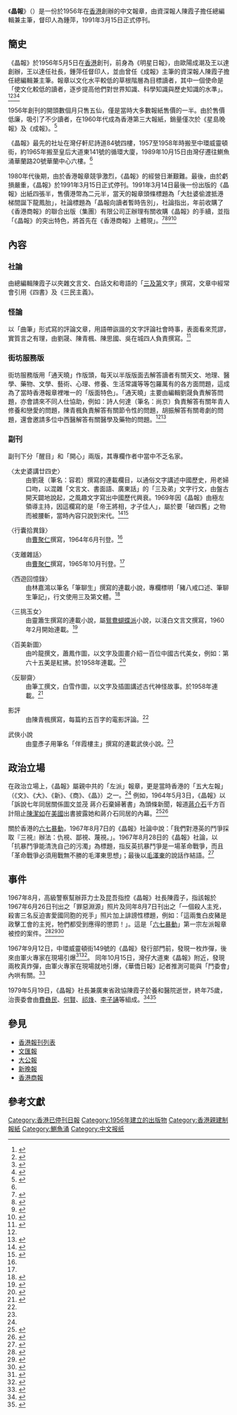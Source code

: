 {{Otheruses|晶報 (消歧義)|subject=一份香港出版的報紙|other=此名稱的其他意義}}

{{Infobox Newspaper
| name = 晶報 <br> Ching Po Daily
| logo = [[File:Ching-Po-Hong-Kong.jpg|120px]]
| image = 
| caption =
| type = [[日報|日報]]
| format = 寬版
| owners = 
| founder = 歐陽成潮、王以達
| chiefeditor = 陳霞子
| assoceditor = 
| editor = 劉牧之
| staff = 劉晟、雷煒坡
| foundation = 1956年5月5日
| ceased publication = 1991年3月15日
| political = [[建制派_(香港)|親中共]]
| language = [[中文傳媒|中文傳媒]]（繁體中文）
| price = [[港幣|港幣]]五仙（1956年5月）<br>[[港幣|港幣]]二元半（1991年3月）
| headquarters = {{HKG}} 香港鰂魚涌華蘭路20號華蘭中心六樓
| sister newspapers    = 
| circulation =
| ISSN =
| website = 
}}

《'''晶報'''》（{{lang-en|'''Ching Po Daily'''}}）是一份於1956年在[[香港|香港]]創辦的中文報章，由資深報人陳霞子擔任總編輯兼主筆，督印人為鍾萍，1991年3月15日正式停刊。

== 簡史 ==

《晶報》於1956年5月5日在[[香港|香港]]創刊，前身為《明星日報》，由歐陽成潮及王以達創辦，王以達任社長，鍾萍任督印人，並由曾任《成報》主筆的資深報人陳霞子擔任總編輯兼主筆。報章以文化水平較低的草根階層為目標讀者，其中一個使命是「使文化較低的讀者，逐步提高他們對世界知識、科學知識與歷史知識的水準」。<ref>{{cite web |title=【數風流人物精華版】歐陽成潮、王以達創辦《晶報》、陳霞子任主筆 |author= |publisher=新傳網 |work= |url=https://www.youtube.com/watch?v=H33kl4Nej8Y }}</ref><ref name="lausing">{{cite web |title=【報人口述歷史】劉晟 |author= |publisher=新傳網 |work= |url=https://www.youtube.com/watch?v=NUemQzyT-30 |access-date=2021-04-05 |archive-date=2021-07-02 |archive-url=https://web.archive.org/web/20210702054152/https://www.youtube.com/watch?v=NUemQzyT-30 |dead-url=no }}</ref><ref name="chan50-ha">{{cite book |title=一代報人「霞公」傳奇 |page=143-150 |author=陳青楓 |publisher=三聯書店 |work=回望傳媒五十年 |isbn=9789620445897 |url= }}</ref><ref>{{cite book |title=香港《晶報》之「三普及」 |date=2018-05-29 |author=容若 |page= |publisher= |work=明報月刊2018年6月號 |url=https://mingpaomonthly.com/article/details/%E6%AD%B7%E5%8F%B2%EF%BC%8E%E4%BA%BA%E7%89%A9/2018-06/1590997634281/%E9%A6%99%E6%B8%AF%E3%80%8A%E6%99%B6%E5%A0%B1%E3%80%8B%E4%B9%8B%E3%80%8C%E4%B8%89%E6%99%AE%E5%8F%8A%E3%80%8D%E3%80%80%EF%BC%88%E5%AE%B9%E3%80%80%E8%8B%A5%EF%BC%89 }}</ref>

1956年創刊的開頭數個月只售五仙，僅是當時大多數報紙售價的一半。由於售價低廉，吸引了不少讀者，在1960年代成為香港第三大報紙，銷量僅次於《星島晚報》及《成報》。<ref name="culib">{{cite web |title=晶報 |publisher=香港中文大學圖書館 |work=香港文學資料庫 |url=https://hklit-beta.lib.cuhk.edu.hk/newsletters/%E9%A4%A8%E8%97%8F%E7%B2%BE%E7%B2%B9%EF%BC%9A%E3%80%8A%E6%99%B6%E5%A0%B1%E3%80%8B/ |access-date=2021-04-05 |archive-date=2021-01-19 |archive-url=https://web.archive.org/web/20210119091519/https://hklit-beta.lib.cuhk.edu.hk/newsletters/%E9%A4%A8%E8%97%8F%E7%B2%BE%E7%B2%B9%EF%BC%9A%E3%80%8A%E6%99%B6%E5%A0%B1%E3%80%8B/ |dead-url=no }}</ref>

《晶報》最先的社址在灣仔軒尼詩道84號四樓，1957至1958年時搬至中環威靈頓街，約1965年搬至皇后大道東141號的循環大廈，1989年10月15日由灣仔遷往鰂魚涌華蘭路20號華蘭中心六樓。<ref name="lausing" />

1980年代後期，由於香港報章競爭激烈，《晶報》的經營日漸艱難。最後，由於虧損嚴重，《晶報》於1991年3月15日正式停刊。1991年3月14日最後一份出版的《晶報》出紙四張半，售價港幣為二元半，當天的報章頭條標題為「大肚婆偷渡抵港 梯間誕下龍鳳胎」，社論標題為「晶報向讀者暫時告別」，社論指出，年前收購了《香港商報》的聯合出版（集團）有限公司正辦理有關收購《晶報》的手續，並指「《晶報》的突出特色，將首先在《香港商報》上體現」。<ref>{{cite news |title=社論：晶報向讀者暫時告別晶報 |date=1991-03-14 |work=晶報 |page=1 |url= }}</ref><ref>{{cite news |title=晶報宣佈暫停刊 由聯合集團洽購 |date=1991-03-14 |work=大公報 |page=12 }}</ref><ref>{{cite news |title=晶報今起暫時停刊 逾百員工獲得遣散 |date=1991-03-14 |work=華僑日報 |page=12 }}</ref><ref>{{cite news |title=晶報暫別讀者 |date=1991-03-15 |work=華僑日報 |page=5 }}</ref>

== 內容 ==
=== 社論 ===
由總編輯陳霞子以夾雜文言文、白話文和粵語的「[[三及第|三及第]]文字」撰寫，文章中經常會引用《四書》及《三民主義》。

=== 怪論 ===
以「曲筆」形式寫的評論文章，用語帶詼諧的文字評論社會時事，表面看來荒謬，實質言之有理，由劉晟、陳青楓、陳思國、吳在城四人負責撰寫。<ref name="chan50-16">{{cite book |title=十六歲入行 |page=18-28  |author=陳青楓 |publisher=三聯書店 |work=回望傳媒五十年 |isbn=9789620445897 |url= }} </ref>

=== 街坊服務版 ===
街坊服務版用「通天曉」作版頭，每天以半版版面去解答讀者有關天文、地理、醫學、藥物、文學、藝術、心理、修養、生活常識等等包羅萬有的各方面問題，這成為了當時香港報章裡唯一的「版面特色」。「通天曉」主要由編輯劉晟負責解答問題，亦會請來不同人仕協助，例如：詩人何達（筆名：尚京）負責解答有關年青人修養和戀愛的問題，陳青楓負責解答有關節令性的問題，胡振解答有關粵劇的問題，還會邀請多位中西醫解答有關醫學及藥物的問題。<ref name="chan50-16" /><ref>{{cite news |title=曾任職《晶報》被打壓成反共分子 老左粵劇專家：入共產黨就冇思考 |date=2014-08-03 |author=呂麗嬋 |work=蘋果日報 |url=https://hk.appledaily.com/local/20140803/AJSHL5P7V2SYDNA3GCDQT3RSXE/ |accessdate=2021-04-11 |archive-date=2021-06-21 |archive-url=https://web.archive.org/web/20210621184912/https://hk.appledaily.com/local/20140803/AJSHL5P7V2SYDNA3GCDQT3RSXE/ |dead-url=no }}</ref>

=== 副刊 ===
副刊下分「醒目」和「開心」兩版，其專欄作者中當中不乏名家。

;〈太史婆講廿四史〉
: 由劉晟（筆名：容若）撰寫的連載欄目，以通俗文字講述中國歷史，用老婦口吻，以混雜「文言文、書面語、廣東話」的「三及弟」文字行文，由盤古開天闢地說起，之風趣文字寫出中國歷代興衰。1969年因《晶報》由極左領導主持，因這欄寫的是「帝王將相，才子佳人」，屬於要「破四舊」之物而被腰斬，當時內容只說到宋代。<ref name="mingmonth-160831">{{cite news |title=文革後期批林批孔批《水滸》 |author=容若 |date=2016-08-31 |work=明報月刊2019年9月號 |url=https://mingpaomonthly.com/article/details/%E6%AD%B7%E5%8F%B2%EF%BC%8E%E4%BA%BA%E7%89%A9/2016-09/1590997789849/%E6%96%87%E9%9D%A9%E5%BE%8C%E6%9C%9F%E6%89%B9%E6%9E%97%E6%89%B9%E5%AD%94%E6%89%B9%E3%80%8A%E6%B0%B4%E6%BB%B8%E3%80%8B%E3%80%80%EF%BC%88%E5%AE%B9%E3%80%80%E8%8B%A5%EF%BC%89 |accessdate=2021-04-11 |archive-date=2021-04-11 |archive-url=https://web.archive.org/web/20210411145421/https://mingpaomonthly.com/article/details/%E6%AD%B7%E5%8F%B2%EF%BC%8E%E4%BA%BA%E7%89%A9/2016-09/1590997789849/%E6%96%87%E9%9D%A9%E5%BE%8C%E6%9C%9F%E6%89%B9%E6%9E%97%E6%89%B9%E5%AD%94%E6%89%B9%E3%80%8A%E6%B0%B4%E6%BB%B8%E3%80%8B%E3%80%80%EF%BC%88%E5%AE%B9%E3%80%80%E8%8B%A5%EF%BC%89 |dead-url=no }}</ref><ref>{{cite news |title=世事茫茫茌自料 |author=茗翁 |date=1988-07-01 |work=大漢公報 |url=http://chinesetimes.lib.sfu.ca/ctimes-221906/page-15 |accessdate=2021-04-11 |archive-date=2021-04-11 |archive-url=https://web.archive.org/web/20210411175146/http://chinesetimes.lib.sfu.ca/ctimes-221906/page-15 |dead-url=no }}</ref>

;〈行囊拾異錄〉
: 由[[曹聚仁|曹聚仁]]撰寫，1964年6月刊登。<ref name="chan50-16" />

;〈支離雜話〉
: 由[[曹聚仁|曹聚仁]]撰寫，1965年10月刊登。<ref name="chan50-16" />

;〈西遊回憶錄〉
: 由林嘉鴻以筆名「筆聊生」撰寫的連載小說，專欄標明「豬八戒口述、筆聊生筆記」，行文使用三及第文體。<ref>{{cite web |title=琴台客聚：爛報還魂記 |date=2005-12-17 |author=黃仲鳴 |work=文匯報 |url=http://paper.wenweipo.com/2005/12/17/CF0512170005.htm |access-date=2021-04-12 |archive-date=2021-04-12 |archive-url=https://web.archive.org/web/20210412034550/http://paper.wenweipo.com/2005/12/17/CF0512170005.htm |dead-url=no }}</ref>

;〈三挑玉女〉
: 由靈簫生撰寫的連載小說，屬[[鴛鴦蝴蝶派|鴛鴦蝴蝶派]]小說，以淺白文言文撰寫，1960年2月開始連載。<ref>{{cite web |title=香港鴛蝴派大師 |date=2007-03-11 |author=黃仲鳴 |work=文匯報 |url=http://paper.wenweipo.com/2007/03/11/OT0703110021.htm |access-date=2021-04-12 |archive-date=2021-04-12 |archive-url=https://web.archive.org/web/20210412033403/http://paper.wenweipo.com/2007/03/11/OT0703110021.htm |dead-url=no }}</ref>

;〈百美新圖〉
: 由吟龍撰文，蕭鳳作圖，以文字及圖畫介紹一百位中國古代美女，例如：第六十五美是紅拂。於1958年連載。<ref>{{cite news |title=〈百美新圖〉六十五美：紅拂 |author=吟龍、蕭鳳 |work=晶報 |date=1958-11-10 }}</ref>

;〈反聊齋〉
: 由筆工撰文，白雪作圖，以文字及插圖講述古代神怪故事。於1958年連載。<ref>{{cite news |title=〈反聊齋〉道士（催眠術大家） |author=筆工、白雪 |work=晶報 |date=1958-11-10 }}</ref>

;影評
: 由陳青楓撰寫，每篇約五百字的電影評論。<ref name="chan50-16" />

;武俠小說
: 由童彥子用筆名「伴霞樓主」撰寫的連載武俠小說。<ref name="mingmonth-160831" />

== 政治立場 == 
在政治立場上，《晶報》屬親中共的「左派」報章，更是當時香港的「五大左報」（《文》、《大》、《新》、《商》、《晶》）之一。<ref name="lausing" /> 例如，1964年5月3日，《晶報》以「訴說七年同居關係圖文並茂 蔣介石棄婦著書」為頭條新聞，報道[[蔣介石|蔣介石]]千方百計阻止[[陳潔如|陳潔如]]在[[美國|美國]]出書披露她和蔣介石同居的內幕。<ref>{{cite news |title=陳潔如出書 爆蔣介石內幕 |date=1920-02-13 |work=AM730 |author=鄭明仁 |url=https://www.am730.com.hk/column/Lifestyle/%E9%99%B3%E6%BD%94%E5%A6%82%E5%87%BA%E6%9B%B8-%E7%88%86%E8%94%A3%E4%BB%8B%E7%9F%B3%E5%85%A7%E5%B9%95-207188 |accessdate=2021-04-11 |archive-date=2021-04-11 |archive-url=https://web.archive.org/web/20210411145436/https://www.am730.com.hk/column/Lifestyle/%E9%99%B3%E6%BD%94%E5%A6%82%E5%87%BA%E6%9B%B8-%E7%88%86%E8%94%A3%E4%BB%8B%E7%9F%B3%E5%85%A7%E5%B9%95-207188 |dead-url=no }}</ref><ref>{{cite web |title=陳潔如出書 爆蔣介石內幕 |date=1920-02-16 |work=灼見名家 |author=鄭明仁 |url=https://www.master-insight.com/%E9%99%B3%E6%BD%94%E5%A6%82%E5%87%BA%E6%9B%B8-%E7%88%86%E8%94%A3%E4%BB%8B%E7%9F%B3%E5%85%A7%E5%B9%95/ |access-date=2021-04-11 |archive-date=2021-04-11 |archive-url=https://web.archive.org/web/20210411111549/https://www.master-insight.com/%E9%99%B3%E6%BD%94%E5%A6%82%E5%87%BA%E6%9B%B8-%E7%88%86%E8%94%A3%E4%BB%8B%E7%9F%B3%E5%85%A7%E5%B9%95/ |dead-url=no }}</ref> 

關於香港的[[六七暴動|六七暴動]]，1967年8月7日的《晶報》社論中說：「我們對港英的鬥爭採取『三視』辦法：仇視、鄙視、蔑視。」。1967年8月28日的《晶報》社論，以「抗暴鬥爭能清洗自己的污濁」為標題，指反英抗暴鬥爭是一場革命戰爭，而且「革命戰爭必須用戰無不勝的毛澤東思想」；最後以[[毛澤東|毛澤東]]的說話作結語。<ref>{{cite web |title=晶報社論：抗暴鬥爭能清洗自己的污濁 |date=1967-08-28 |work=晶報 |url=https://1967riot.wordpress.com/2017/08/28/cp-19670828/ |access-date=2021-04-11 |archive-date=2021-04-24 |archive-url=https://web.archive.org/web/20210424013455/https://1967riot.wordpress.com/2017/08/28/cp-19670828/ |dead-url=no }}</ref>

== 事件 ==
1967年8月，高級警察幫辦菲力士及昆吾指控《晶報》社長陳霞子，指該報於1967年6月26日刊出之「罪惡淵源」照片及同年8月7日刊出之「一個殺人主兇，殺害三名反迫害愛國同胞的兇手」照片加上誹謗性標題，例如：「這兩隻白皮豬是政擊工會的主兇，牠們都受到應得的懲罰！」。這是「[[六七暴動|六七暴動]]」第一宗左派報章被控的案件。<ref>{{cite news |title=左派發動暴動以來第一宗 晶報面對法律行動兩警官提強硬要求 |date=1967-08-07 |work=工商晚報 |page=1 }}</ref><ref>{{cite news |title=晶報的嚴正答覆 指使兩隻白皮豬出頭 |date=1967-08-08 |work=大公報 |page=3 }}</ref><ref>{{cite news |title=涉嫌刊登誹謗性新聞 晶報被控 |date=1967-10-20 |work=工商晚報 |page=1 }}</ref>

1967年9月12日，中環威靈頓街149號的《晶報》發行部門前，發現一枚炸彈，後來由軍火專家在現場引爆<ref>{{cite news |title=左仔掟彈掟到懵晶報門前放一個 左口魚怕得要死哀求港英專家營救 |date=1967-09-12 |work=工商晚報 |page=1 }}</ref><ref>{{cite news |title=左派晶報門前 一枚炸彈爆毀 |date=1967-09-13 |work=香港工商日報 |page=5 }}</ref>。 同年10月15日，灣仔大道東《晶報》附近，發現兩枚真炸彈，由軍火專家在現場就地引爆，《華僑日報》記者推測可能與「鬥委會」內哄有關。<ref>{{cite news |title=真正作法自斃 正午晶報附近 發現兩枚真彈 |date=1967-10-16 |work=華僑日報 |page=5 }}</ref>

1979年5月19日，《晶報》社長兼廣東省政協陳霞子於養和醫院逝世，終年75歲，治喪委會由[[費彝民|費彝民]]、[[何賢|何賢]]、[[祁烽|祁烽]]、[[李子誦|李子誦]]等組成。<ref>{{cite news |title=晶報社長政協廣東委員 陳霞子因病逝世 終年七十五 遺體定後日出殯 費彝民何賢祁烽李子誦等組成治喪委會 |date=1979-05-21 |work=大公報 |page=4 }}</ref><ref>{{cite news |title=本港晶報社長 陳霞子高齡病逝 定期本週三舉殯 |date=1979-05-21 |work=華僑日報 |page=14 }}</ref>

== 參見 ==
* [[香港報刊列表|香港報刊列表]]
* [[文匯報_(香港)|文匯報]]
* [[大公報|大公報]]
* [[新晚報|新晚報]]
* [[香港商報|香港商報]]

== 參考文獻 ==
{{reflist|2}}

{{香港主要報章}}

[[Category:香港已停刊日報|Category:香港已停刊日報]]
[[Category:1956年建立的出版物|Category:1956年建立的出版物]]
[[Category:香港親建制報紙|Category:香港親建制報紙]]
[[Category:鰂魚涌|Category:鰂魚涌]]
[[Category:中文报纸|Category:中文报纸]]